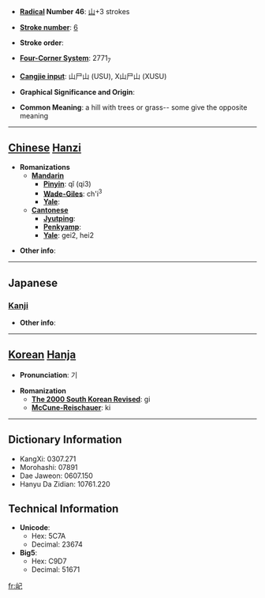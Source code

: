 * '''[[Wiktionary:Chinese radical index| Radical]] Number 46''': [[Wiktionary:Chinese radical index 山|山]]+3 strokes

* '''[[Wiktionary:Chinese total strokes index|Stroke number]]''': [[Wiktionary:Chinese total strokes index 6|6]]

* '''Stroke order''': 

* '''[[Wiktionary:Chinese four corner index|Four-Corner System]]''': 2771<sub>7</sub>

* '''[[Wiktionary:Chinese Cangjie index|Cangjie input]]''': 山尸山 (USU), X山尸山 (XUSU)

* '''Graphical Significance and Origin''': 

* '''Common Meaning''': a hill with trees or grass-- some give the opposite meaning

----

== [[Chinese]] [[Hanzi]] ==

* '''Romanizations'''
** '''[[Mandarin]]'''
*** '''[[Pinyin]]''': qǐ (qi3)
*** '''[[Wade-Giles]]''': ch'i<sup>3</sup>
*** '''[[Yale]]''': 
** '''[[Cantonese]]'''
*** '''[[Jyutping]]''':
*** '''[[Penkyamp]]''': 
*** '''[[Yale]]''': gei2, hei2

* '''Other info''': 

----

==Japanese==
===[[Kanji]]===
{{kanji|on readings=[[き]] (ki)
|kun readings=
}}

* '''Other info''':  

----

== [[Korean]] [[Hanja]] ==

* '''Pronunciation''': 기

* '''Romanization'''
** '''[[The 2000 South Korean Revised Romanization|The 2000 South Korean Revised]]''': gi
** '''[[McCune-Reischauer]]''': ki

----

== Dictionary Information ==

* KangXi: 0307.271
* Morohashi: 07891
* Dae Jaweon: 0607.150
* Hanyu Da Zidian: 10761.220

== Technical Information ==

* '''Unicode''':
** Hex: 5C7A
** Decimal: 23674
* '''Big5''':
** Hex: C9D7
** Decimal: 51671

[[fr:屺]]